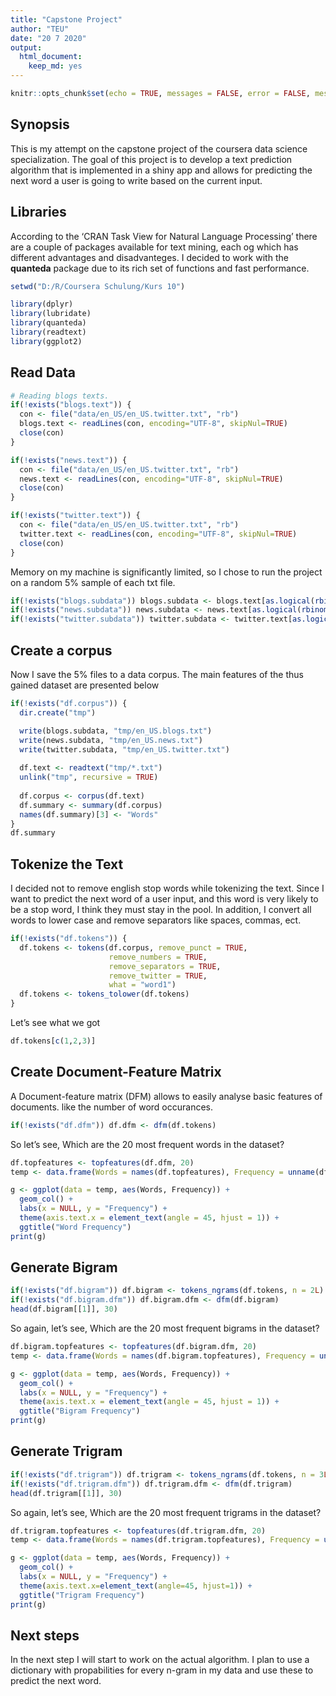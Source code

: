---
title: "Capstone Project"
author: "TEU"
date: "20 7 2020"
output: 
  html_document: 
    keep_md: yes
---

```{r setup, include=FALSE}
knitr::opts_chunk$set(echo = TRUE, messages = FALSE, error = FALSE, message = FALSE, warning = FALSE)
```

## Synopsis
This is my attempt on the capstone project of the coursera data science specialization. The goal of this project is to develop a text prediction algorithm that is implemented in a shiny app and allows for predicting the next word a user is going to write based on the current input.

## Libraries
According to the 'CRAN Task View for Natural Language Processing' there are a couple of packages available for text mining, each og which has different advantages and disadvanteges. I decided to work with the **quanteda** package due to its rich set of functions and fast performance.

```{r Libraries}
setwd("D:/R/Coursera Schulung/Kurs 10")

library(dplyr)
library(lubridate)
library(quanteda)
library(readtext)
library(ggplot2)
```

## Read Data
```{r Read Files, cache = TRUE}
# Reading blogs texts.
if(!exists("blogs.text")) {
  con <- file("data/en_US/en_US.twitter.txt", "rb")
  blogs.text <- readLines(con, encoding="UTF-8", skipNul=TRUE)
  close(con)
}

if(!exists("news.text")) {
  con <- file("data/en_US/en_US.twitter.txt", "rb")
  news.text <- readLines(con, encoding="UTF-8", skipNul=TRUE)
  close(con)
}

if(!exists("twitter.text")) {
  con <- file("data/en_US/en_US.twitter.txt", "rb")
  twitter.text <- readLines(con, encoding="UTF-8", skipNul=TRUE)
  close(con)
}
```

Memory on my machine is significantly limited, so I chose to run the project on a random 5% sample of each txt file.

```{r, cache = TRUE}
if(!exists("blogs.subdata")) blogs.subdata <- blogs.text[as.logical(rbinom(length(blogs.text), 1, 0.05))]
if(!exists("news.subdata")) news.subdata <- news.text[as.logical(rbinom(length(news.text), 1, 0.05))]
if(!exists("twitter.subdata")) twitter.subdata <- twitter.text[as.logical(rbinom(length(twitter.text), 1, 0.05))]
```

## Create a corpus
Now I save the 5% files to a data corpus. The main features of the thus gained dataset are presented below
```{r, cache = TRUE}
if(!exists("df.corpus")) {
  dir.create("tmp")

  write(blogs.subdata, "tmp/en_US.blogs.txt")
  write(news.subdata, "tmp/en_US.news.txt")
  write(twitter.subdata, "tmp/en_US.twitter.txt")
  
  df.text <- readtext("tmp/*.txt")
  unlink("tmp", recursive = TRUE)
  
  df.corpus <- corpus(df.text)
  df.summary <- summary(df.corpus)
  names(df.summary)[3] <- "Words"
}
df.summary
```

## Tokenize the Text
I decided not to remove english stop words while tokenizing the text. Since I want to predict the next word of a user input, and this word is very likely to be a stop word, I think they must stay in the pool. In addition, I convert all words to lower case and remove separators like spaces, commas, ect.
```{r, cache = TRUE}
if(!exists("df.tokens")) {
  df.tokens <- tokens(df.corpus, remove_punct = TRUE, 
                      remove_numbers = TRUE,
                      remove_separators = TRUE,
                      remove_twitter = TRUE,
                      what = "word1")
  df.tokens <- tokens_tolower(df.tokens)
}
```

Let's see what we got
```{r, cache = TRUE}
df.tokens[c(1,2,3)]
```

## Create Document-Feature Matrix
A Document-feature matrix (DFM) allows to easily analyse basic features of documents. like the number of word occurances.
```{r, cache = TRUE}
if(!exists("df.dfm")) df.dfm <- dfm(df.tokens)
```

So let's see, Which are the 20 most frequent words in the dataset?
```{r, cache = TRUE}
df.topfeatures <- topfeatures(df.dfm, 20)
temp <- data.frame(Words = names(df.topfeatures), Frequency = unname(df.topfeatures))

g <- ggplot(data = temp, aes(Words, Frequency)) +
  geom_col() +
  labs(x = NULL, y = "Frequency") +
  theme(axis.text.x = element_text(angle = 45, hjust = 1)) +
  ggtitle("Word Frequency")
print(g)
```

## Generate Bigram
```{r, cache = TRUE}
if(!exists("df.bigram")) df.bigram <- tokens_ngrams(df.tokens, n = 2L)
if(!exists("df.bigram.dfm")) df.bigram.dfm <- dfm(df.bigram)
head(df.bigram[[1]], 30)
```

So again, let's see, Which are the 20 most frequent bigrams in the dataset?
```{r, cache = TRUE}
df.bigram.topfeatures <- topfeatures(df.bigram.dfm, 20)
temp <- data.frame(Words = names(df.bigram.topfeatures), Frequency = unname(df.bigram.topfeatures))

g <- ggplot(data = temp, aes(Words, Frequency)) +
  geom_col() +
  labs(x = NULL, y = "Frequency") +
  theme(axis.text.x = element_text(angle = 45, hjust = 1)) +
  ggtitle("Bigram Frequency")
print(g)
```

## Generate Trigram
```{r, cache = TRUE}
if(!exists("df.trigram")) df.trigram <- tokens_ngrams(df.tokens, n = 3L)
if(!exists("df.trigram.dfm")) df.trigram.dfm <- dfm(df.trigram)
head(df.trigram[[1]], 30)
```

So again, let's see, Which are the 20 most frequent trigrams in the dataset?
```{r, cache = TRUE}
df.trigram.topfeatures <- topfeatures(df.trigram.dfm, 20)
temp <- data.frame(Words = names(df.trigram.topfeatures), Frequency = unname(df.trigram.topfeatures))

g <- ggplot(data = temp, aes(Words, Frequency)) +
  geom_col() +
  labs(x = NULL, y = "Frequency") +
  theme(axis.text.x=element_text(angle=45, hjust=1)) +
  ggtitle("Trigram Frequency")
print(g)
```

## Next steps
In the next step I will start to work on the actual algorithm. I plan to use a dictionary with propabilities for every n-gram in my data and use these to predict the next word.
